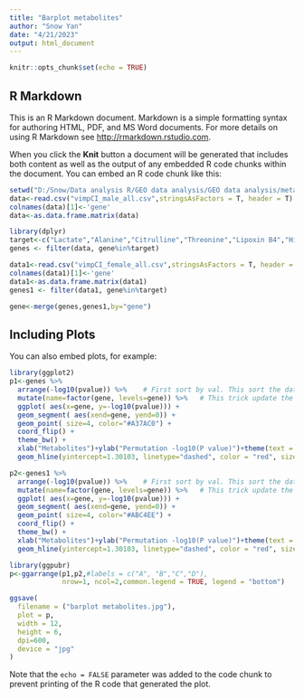 ---
title: "Barplot metabolites"
author: "Snow Yan"
date: "4/21/2023"
output: html_document
---

```{r setup, include=FALSE}
knitr::opts_chunk$set(echo = TRUE)
```

## R Markdown

This is an R Markdown document. Markdown is a simple formatting syntax for authoring HTML, PDF, and MS Word documents. For more details on using R Markdown see <http://rmarkdown.rstudio.com>.

When you click the **Knit** button a document will be generated that includes both content as well as the output of any embedded R code chunks within the document. You can embed an R code chunk like this:

```{r cars}
setwd("D:/Snow/Data analysis R/GEO data analysis/GEO data analysis/metabolomics model")
data<-read.csv("vimpCI_male_all.csv",stringsAsFactors = T, header = T)
colnames(data)[1]<-'gene'
data<-as.data.frame.matrix(data)

library(dplyr)
target<-c("Lactate","Alanine","Citrulline","Threonine","Lipoxin B4","Histidine","CDP choline","Vitamin E", "Carnitine","Prostaglandin F2a","PE (34:1)","Stearic acid","Diacetylspermine")
genes <- filter(data, gene%in%target)

data1<-read.csv("vimpCI_female_all.csv",stringsAsFactors = T, header = T)
colnames(data1)[1]<-'gene'
data1<-as.data.frame.matrix(data1)
genes1 <- filter(data1, gene%in%target)

gene<-merge(genes,genes1,by="gene")
```

## Including Plots

You can also embed plots, for example:

```{r pressure, echo=FALSE}
library(ggplot2)
p1<-genes %>%
  arrange(-log10(pvalue)) %>%    # First sort by val. This sort the dataframe but NOT the factor levels
  mutate(name=factor(gene, levels=gene)) %>%   # This trick update the factor levels
  ggplot( aes(x=gene, y=-log10(pvalue))) +
  geom_segment( aes(xend=gene, yend=0)) +
  geom_point( size=4, color="#A37AC0") +
  coord_flip() +
  theme_bw() +
  xlab("Metabolites")+ylab("Permutation -log10(P value)")+theme(text = element_text(size = 16))+ggtitle("Male")+
  geom_hline(yintercept=1.30103, linetype="dashed", color = "red", size=1.5)

p2<-genes1 %>%
  arrange(-log10(pvalue)) %>%    # First sort by val. This sort the dataframe but NOT the factor levels
  mutate(name=factor(gene, levels=gene)) %>%   # This trick update the factor levels
  ggplot( aes(x=gene, y=-log10(pvalue))) +
  geom_segment( aes(xend=gene, yend=0)) +
  geom_point( size=4, color="#ABC4EE") +
  coord_flip() +
  theme_bw() +
  xlab("Metabolites")+ylab("Permutation -log10(P value)")+theme(text = element_text(size = 16))+ggtitle("Female")+
  geom_hline(yintercept=1.30103, linetype="dashed", color = "red", size=1.5)

library(ggpubr)
p<-ggarrange(p1,p2,#labels = c("A", "B","C","D"),
             nrow=1, ncol=2,common.legend = TRUE, legend = "bottom")

ggsave(
  filename = ("barplot metabolites.jpg"),
  plot = p,
  width = 12,
  height = 6,
  dpi=600,
  device = "jpg"
)
```

Note that the `echo = FALSE` parameter was added to the code chunk to prevent printing of the R code that generated the plot.
